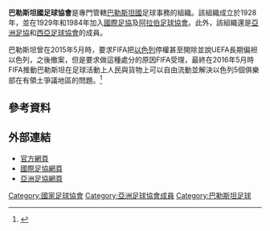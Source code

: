 {{國家足協
|Name               = 巴勒斯坦國足球協會
|Logo               = Palestine FA (logo).png
|Founded            = 1928年
|FIFA affiliation   = 1929年
|Region             = [[亞洲足協|亞洲足協]]
|Region affiliation = 1998年
|Subregion             = [[阿拉伯足球協會|阿拉伯足球協會]]
|Subregion affiliation = 1984年
|Subregion2            = [[西亞足球協會|西亞足球協會]]
|Subregion2 affiliation= 2000年
|President          = Jibril Rajoub
}}

'''巴勒斯坦國足球協會'''是專門管轄[[巴勒斯坦國|巴勒斯坦國]]足球事務的組織。該組織成立於1928年，並在1929年和1984年加入[[國際足協|國際足協]]及[[阿拉伯足球協會|阿拉伯足球協會]]。此外，該組織還是[[亞洲足協|亞洲足協]]和[[西亞足球協會|西亞足球協會]]的成員。

巴勒斯坦曾在2015年5月時，要求FIFA把[[以色列足球協會|以色列]]停權甚至開除並說UEFA長期偏袒以色列，之後撤案，但是要求做這種處分的原因FIFA受理，最終在2016年5月時FIFA推動巴勒斯坦在足球活動上人民與貨物上可以自由流動並解決以色列5個俱樂部在有領土爭議地區的問題。<ref>{{cite web|title=FIFA Congress drives football forward, first female secretary general appointed|url=http://www.fifa.com/about-fifa/news/y=2016/m=5/news=fifa-congress-drives-football-forward-first-female-secretary-general-a-2790957.html|publisher=FIFA|accessdate=13 May 2016|archive-date=2016-05-21|archive-url=https://web.archive.org/web/20160521122059/http://www.fifa.com/about-fifa/news/y=2016/m=5/news=fifa-congress-drives-football-forward-first-female-secretary-general-a-2790957.html|dead-url=no}}</ref>

==參考資料==
{{reflist}}

==外部連結==
*[http://www.pfa.ps 官方網頁] {{Wayback|url=http://www.pfa.ps/ |date=20170805125511 }}
*[http://www.fifa.com/associations/association=ple/index.html 國際足協網頁] {{Wayback|url=http://www.fifa.com/associations/association=ple/index.html |date=20181105202854 }}
*[https://web.archive.org/web/20130621071840/http://www.the-afc.com/en/member-associations/west/palestinian-football-assoc.html 亞洲足協網頁]

{{AFC associations}}

[[Category:國家足球協會|Category:國家足球協會]]
[[Category:亞洲足球協會成員|Category:亞洲足球協會成員]]
[[Category:巴勒斯坦足球|Category:巴勒斯坦足球]]